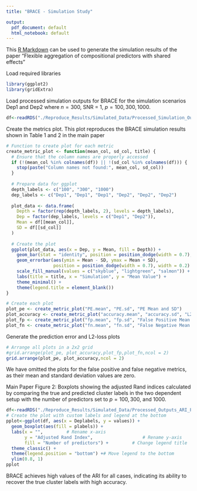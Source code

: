 ```yaml
---
title: "BRACE - Simulation Study"

output:
  pdf_document: default
  html_notebook: default
---
```


This [R Markdown](http://rmarkdown.rstudio.com) can be used to generate the  simulation results of the paper "Flexible aggregation of compositional predictors with shared effects"

Load required libraries
```r
library(ggplot2)
library(gridExtra)
```

Load processed simulation outputs for BRACE for the simulation scenarios Dep1 and Dep2 where $n=300$, SNR = 1, $p=100, 300, 1000$.
```r
df<-readRDS("./Reproduce_Results/Simulated_Data/Processed_Simulation_Outputs_Metrics_Plot.rds")
```

Create the metrics plot. This plot reproduces the BRACE simulation results shown in Table 1 and 2 in the main paper
```r
# Function to create plot for each metric
create_metric_plot <- function(mean_col, sd_col, title) {
  # Ensure that the column names are properly accessed
  if (!(mean_col %in% colnames(df)) || !(sd_col %in% colnames(df))) {
    stop(paste("Column names not found:", mean_col, sd_col))
  }
  
  # Prepare data for ggplot
  depth_labels <- c("100", "300", "1000")
  dep_labels <- c("Dep1", "Dep1", "Dep1", "Dep2", "Dep2", "Dep2")
  
  plot_data <- data.frame(
    Depth = factor(rep(depth_labels, 2), levels = depth_labels),
    Dep = factor(dep_labels, levels = c("Dep1", "Dep2")),
    Mean = df[[mean_col]],
    SD = df[[sd_col]]
  )
  
  # Create the plot
  ggplot(plot_data, aes(x = Dep, y = Mean, fill = Depth)) +
    geom_bar(stat = "identity", position = position_dodge(width = 0.7), color = "black") +
    geom_errorbar(aes(ymin = Mean - SD, ymax = Mean + SD),
                  position = position_dodge(width = 0.7), width = 0.2) +
    scale_fill_manual(values = c("skyblue", "lightgreen", "salmon")) +
    labs(title = title, x = "Simulation", y = "Mean Value") +
    theme_minimal() +
    theme(legend.title = element_blank())
}

# Create each plot
plot_pe <- create_metric_plot("PE.mean", "PE.sd", "PE Mean and SD")
plot_accuracy <- create_metric_plot("accuracy.mean", "accuracy.sd", "L2 loss Mean and SD")
plot_fp <- create_metric_plot("fp.mean", "fp.sd", "False Positive Mean and SD")
plot_fn <- create_metric_plot("fn.mean", "fn.sd", "False Negative Mean and SD")
```

Generate the prediction error and L2-loss plots
```r
# Arrange all plots in a 2x2 grid
#grid.arrange(plot_pe, plot_accuracy,plot_fp,plot_fn,ncol = 2)
grid.arrange(plot_pe, plot_accuracy,ncol = 2)
```
We have omitted the plots for the false positive and false negative metrics, as their mean and standard deviation values are zero.

Main Paper Figure 2: Boxplots showing the adjusted Rand indices calculated by comparing the true and predicted cluster labels in the two dependent setup with the number of predictors set to $p = 100, 300$, and $1000.$

```r
df<-readRDS("./Reproduce_Results/Simulated_Data/Processed_Outputs_ARI_Plot.rds")
# Create the plot with custom labels and legend at the bottom
pplot<-ggplot(df, aes(x = Deplabels, y = values)) + 
  geom_boxplot(aes(fill = plabels)) +
  labs(x = "",         # Rename x-axis
       y = "Adjusted Rand Index",                   # Rename y-axis
       fill = "Number of predictors") +         # Change legend title
  theme_classic() +
  theme(legend.position = "bottom") +# Move legend to the bottom
  ylim(0.8, 1)           
pplot
```
BRACE achieves high values of the ARI for all cases, indicating its ability to recover the true cluster labels with high accuracy.


